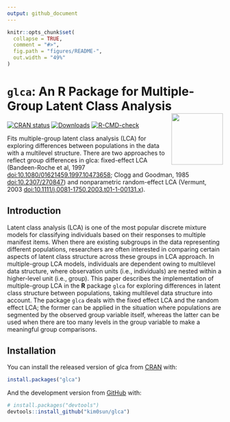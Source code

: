 ```yaml
---
output: github_document
---
```


<!-- README.md is generated from README.Rmd. Please edit that file -->

```r
knitr::opts_chunk$set(
  collapse = TRUE,
  comment = "#>", 
  fig.path = "figures/README-",
  out.width = "49%"
)
```

# `glca`: An **R** Package for Multiple-Group Latent Class Analysis <img src="man/figures/logo.png" align="right" width="120" />
<!-- badges: start -->
[![CRAN status](https://www.r-pkg.org/badges/version/glca)](https://CRAN.R-project.org/package=glca)
[![Downloads](https://cranlogs.r-pkg.org/badges/grand-total/glca?color=blue)](https://r-pkg.org/pkg/glca)
[![R-CMD-check](https://github.com/kim0sun/glca/workflows/R-CMD-check/badge.svg)](https://github.com/kim0sun/glca/actions)
<!-- badges: end -->

Fits multiple-group latent class analysis (LCA) for exploring differences between populations in the data with a multilevel structure. There are two approaches to reflect group differences in glca: fixed-effect LCA (Bandeen-Roche et al, 1997 <doi:10.1080/01621459.1997.10473658>; Clogg and Goodman, 1985 <doi:10.2307/270847>) and nonparametric random-effect LCA (Vermunt, 2003 <doi:10.1111/j.0081-1750.2003.t01-1-00131.x>).
   
## Introduction

Latent class analysis (LCA) is one of the most popular discrete mixture models for classifying individuals based on their responses to multiple manifest items. When there are existing subgroups in the data representing different populations, researchers are often interested in comparing certain aspects of latent class structure across these groups in LCA approach. In multiple-group LCA models, individuals are dependent owing to multilevel data structure, where observation units (i.e., individuals) are nested within a higher-level unit (i.e., group). This paper describes the implementation of multiple-group LCA in the **R** package `glca` for exploring differences in latent class structure between populations, taking multilevel data structure into account. The package `glca` deals with the fixed effect LCA and the random effect LCA; the former can be applied in the situation where populations are segmented by the observed group variable itself, whereas the latter can be used when there are too many levels in the group variable to make a meaningful group comparisons. 


## Installation
You can install the released version of glca from [CRAN](https://CRAN.R-project.org) with:

``` r
install.packages("glca")
```

And the development version from [GitHub](https://github.com/) with:

``` r
# install.packages("devtools")
devtools::install_github("kim0sun/glca")
```


